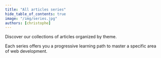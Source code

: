 ```yaml
---
title: "All articles series"
hide_table_of_contents: true
image: "/img/series.jpg"
authors: [christophe]
---
```



<!-- markdownlint-disable MD041 -->


Discover our collections of articles organized by theme.

Each series offers you a progressive learning path to master a specific area of web development.

<SeriesCards />

<ScrollToTopButton />